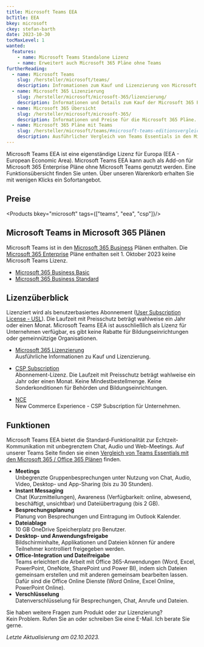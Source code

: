 ```yaml
---
title: Microsoft Teams EEA
bcTitle: EEA
bkey: microsoft
ckey: stefan-barth
date: 2023-10-30
tocMaxLevel: 1
wanted:
  features:
    - name: Microsoft Teams Standalone Lizenz
    - name: Erweitert auch Microsoft 365 Pläne ohne Teams
furtherReading:
  - name: Microsoft Teams
    slug: /hersteller/microsoft/teams/
    description: Infromationen zum Kauf und Lizenzierung von Microsoft Teams.
  - name: Microsoft 365 Lizenzierung
    slug: /hersteller/microsoft/microsoft-365/lizenzierung/
    description: Informationen und Details zum Kauf der Microsoft 365 Pläne.
  - name: Microsoft 365 Übersicht
    slug: /hersteller/microsoft/microsoft-365/
    description: Informationen und Preise für die Microsoft 365 Pläne.
  - name: Microsoft 365 Pläne mit Teams
    slug: /hersteller/microsoft/teams/#microsoft-teams-editionsvergleich
    description: Ausführlicher Vergleich von Teams Essentials in den Microsoft 365 Plänen
---
```




<Intro>

Microsoft Teams EEA ist eine eigenständige Lizenz für Europa (EEA - European Economic Area). Microsoft Teams EEA kann auch als Add-on für Microsoft 365 Enterprise Pläne ohne Microsoft Teams genutzt werden. Eine Funktionsübersicht finden Sie unten.
Über unseren Warenkorb erhalten Sie mit wenigen Klicks ein Sofortangebot.


</Intro>

<TOC />



## Preise

<Products bkey="microsoft" tags={["teams", "eea", "csp"]}/>


## Microsoft Teams in Microsoft 365 Plänen

Microsoft Teams ist in den [Microsoft 365 Business](/hersteller/microsoft/microsoft-365/#microsoft-365-business-editionen) Plänen enthalten. Die [Microsoft 365 Enterprise](/hersteller/microsoft/microsoft-365/#microsoft-365-enterprise-editionen) Pläne enthalten seit 1. Oktober 2023 keine Microsoft Teams Lizenz.

<ArrowList>

- [Microsoft 365 Business Basic](/hersteller/microsoft/microsoft-365/business-basic/)
- [Microsoft 365 Business Standard](/hersteller/microsoft/microsoft-365/business-standard/)

</ArrowList>


## Lizenzüberblick

Lizenziert wird als benutzerbasiertes Abonnement ([User Subscription License - USL](/hersteller/microsoft/exchange/lizenzierung/#user-subscription-license-usl)). Die Laufzeit mit Preisschutz beträgt wahlweise ein Jahr oder einen Monat.
Microsoft Teams EEA ist ausschließlich als Lizenz für Unternehmen verfügbar, es gibt keine Rabatte für Bildungseinrichtungen oder gemeinnützige Organisationen.

<ArrowList>

- [Microsoft 365 Lizenzierung](/hersteller/microsoft/microsoft-365/lizenzierung/)<br />
  Ausführliche Informationen zu Kauf und Lizenzierung.

- [CSP Subscription](/hersteller/microsoft/csp/)<br />
  Abonnement-Lizenz. Die Laufzeit mit Preisschutz beträgt wahlweise ein Jahr oder einen Monat. Keine Mindestbestellmenge. Keine Sonderkonditionen für Behörden und Bildungseinrichtungen.

- [NCE](/hersteller/microsoft/microsoft-365/lizenzierung/#new-commerce-experience-nce)<br />
  New Commerce Experience - CSP Subscription für Unternehmen.

</ArrowList>


## Funktionen

Microsoft Teams EEA bietet die Standard-Funktionalität zur Echtzeit-Kommunikation mit unbegrenztem Chat, Audio und Web-Meetings. Auf unserer Teams Seite finden sie einen [Vergleich von Teams Essentials mit den Microsoft 365 / Office 365 Plänen](/hersteller/microsoft/teams/#microsoft-teams-editionsvergleich) finden.

<ArrowList>

- **Meetings**<br />
  Unbegrenzte Gruppenbesprechungen unter Nutzung von Chat, Audio, Video, Desktop- und App-Sharing (bis zu 30 Stunden).
- **Instant Messaging**<br />
  Chat (Kurzmitteilungen), Awareness (Verfügbarkeit: online, abwesend, beschäftigt, unsichtbar) und Dateiübertragung (bis 2&nbsp;GB).
- **Besprechungsplanung**<br />
  Planung von Besprechungen und Eintragung im Outlook Kalender.
- **Dateiablage**<br />
  10&nbsp;GB OneDrive Speicherplatz pro Benutzer.
- **Desktop- und Anwendungsfreigabe**<br />
  Bildschirminhalte, Applikationen und Dateien können für andere Teilnehmer kontrolliert freigegeben werden.
- **Office-Integration und Dateifreigabe**<br />
  Teams erleichtert die Arbeit mit Office 365-Anwendungen (Word, Excel, PowerPoint, OneNote, SharePoint und Power BI), indem sich Dateien gemeinsam erstellen und mit anderen gemeinsam bearbeiten lassen. Dafür sind die Office Online Dienste (Word Online, Excel Online, PowerPoint Online).
- **Verschlüsselung**<br />
  Datenverschlüsselung für Besprechungen, Chat, Anrufe und Dateien.

</ArrowList>



<GetInTouch theme="light">

Sie haben weitere Fragen zum Produkt oder zur Lizenzierung?<br />
Kein Problem. Rufen Sie an oder schreiben Sie eine E-Mail. Ich berate Sie gerne.

</GetInTouch>

_Letzte Aktualisierung am 02.10.2023._
